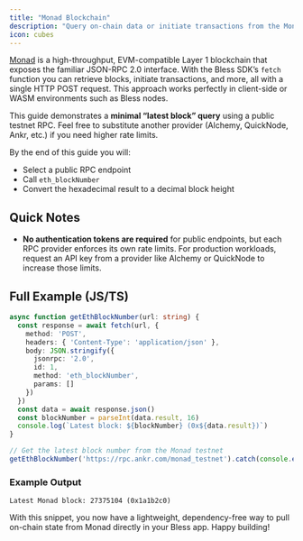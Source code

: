 ```yaml
---
title: "Monad Blockchain"
description: "Query on-chain data or initiate transactions from the Monad blockchain in your Bless app"
icon: cubes
---
```


[Monad](https://monad.xyz) is a high-throughput, EVM-compatible Layer 1 blockchain that exposes the familiar JSON-RPC 2.0 interface. With the Bless SDK’s `fetch` function you can retrieve blocks, initiate transactions, and more, all with a single HTTP POST request. This approach works perfectly in client-side or WASM environments such as Bless nodes.

This guide demonstrates a **minimal “latest block” query** using a public testnet RPC. Feel free to substitute another provider (Alchemy, QuickNode, Ankr, etc.) if you need higher rate limits.

By the end of this guide you will:

- Select a public RPC endpoint
- Call `eth_blockNumber`
- Convert the hexadecimal result to a decimal block height

## Quick Notes

- **No authentication tokens are required** for public endpoints, but each RPC provider enforces its own rate limits. For production workloads, request an API key from a provider like Alchemy or QuickNode to increase those limits.

## Full Example (JS/TS)

```ts
async function getEthBlockNumber(url: string) {
  const response = await fetch(url, {
    method: 'POST',
    headers: { 'Content-Type': 'application/json' },
    body: JSON.stringify({
      jsonrpc: '2.0',
      id: 1,
      method: 'eth_blockNumber',
      params: []
    })
  })
  const data = await response.json()
  const blockNumber = parseInt(data.result, 16)
  console.log(`Latest block: ${blockNumber} (0x${data.result})`)
}

// Get the latest block number from the Monad testnet
getEthBlockNumber('https://rpc.ankr.com/monad_testnet').catch(console.error)
```

### Example Output

```
Latest Monad block: 27375104 (0x1a1b2c0)
```

With this snippet, you now have a lightweight, dependency-free way to pull on-chain state from Monad directly in your Bless app. Happy building!
